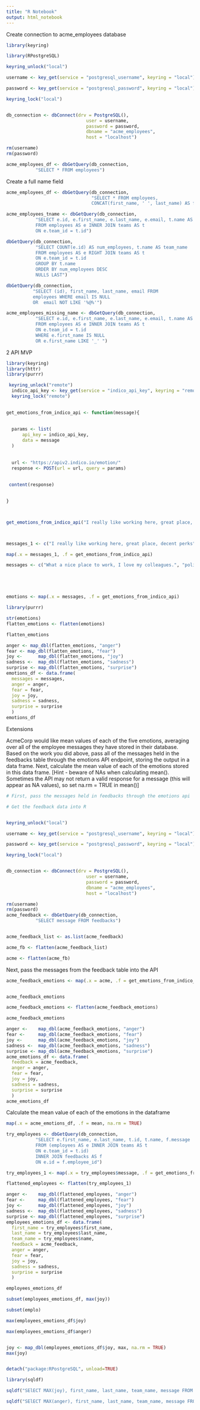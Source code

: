 ```yaml
---
title: "R Notebook"
output: html_notebook
---
```



Create connection to acme_employees database 
```r
library(keyring)

library(RPostgreSQL)

keyring_unlock("local")

username <- key_get(service = "postgresql_username", keyring = "local")

password <- key_get(service = "postgresql_password", keyring = "local")

keyring_lock("local")


db_connection <- dbConnect(drv = PostgreSQL(), 
                              user = username,
                              password = password, 
                              dbname = "acme_employees", 
                              host = "localhost")

rm(username)
rm(password)
```


```r


acme_employees_df <- dbGetQuery(db_connection, 
           "SELECT * FROM employees")
```


Create a full name field 

```r
acme_employees_df <- dbGetQuery(db_connection,
                                "SELECT * FROM employees,
                                CONCAT(first_name, ' ', last_name) AS full_name")
```



```r
acme_employees_tname <- dbGetQuery(db_connection,
           "SELECT e.id, e.first_name, e.last_name, e.email, t.name AS team_name
           FROM employees AS e INNER JOIN teams AS t
           ON e.team_id = t.id")
```



```r
dbGetQuery(db_connection,
           "SELECT COUNT(e.id) AS num_employees, t.name AS team_name
           FROM employees AS e RIGHT JOIN teams AS t
           ON e.team_id = t.id
           GROUP BY t.name
           ORDER BY num_employees DESC
           NULLS LAST")
```


```r

dbGetQuery(db_connection,
          "SELECT (id), first_name, last_name, email FROM 
          employees WHERE email IS NULL
          OR  email NOT LIKE '%@%'")
```

```r
acme_employees_missing_name <- dbGetQuery(db_connection,
           "SELECT e.id, e.first_name, e.last_name, e.email, t.name AS team_name
           FROM employees AS e INNER JOIN teams AS t
           ON e.team_id = t.id
           WHERE e.first_name IS NULL
           OR e.first_name LIKE '_' ")
```




2 API MVP 

```r
library(keyring)
library(httr)
library(purrr)

```

```r

 
 keyring_unlock("remote")
  indico_api_key <- key_get(service = "indico_api_key", keyring = "remote")
  keyring_lock("remote")
  

get_emotions_from_indico_api <- function(message){
  
 
  params <- list(
      api_key = indico_api_key,
      data = message
  )
  
 
  url <- "https://apiv2.indico.io/emotion/"
  response <- POST(url = url, query = params)
  
  
 content(response)
  

}




```



```r


get_emotions_from_indico_api("I really like working here, great place, decent perks")




```

```r


messages_1 <- c("I really like working here, great place, decent perks", "Hmm, not so sure I'll stay: long working hours and low pay, bad morale")

map(.x = messages_1, .f = get_emotions_from_indico_api)

```



```r
messages <- c("What a nice place to work, I love my colleagues.", "politics and cliques, it's really difficult to fit in here, we need more teambuilding exercises", "My boss is lovely, she is genuinely interested in my development, and takes time each day for a chat", "I really want to quit as soon as possible, I feel stuck")





emotions <- map(.x = messages, .f = get_emotions_from_indico_api)
```

```r
library(purrr)

str(emotions)
flatten_emotions <- flatten(emotions)

flatten_emotions
```

```r
anger <- map_dbl(flatten_emotions, "anger")
fear <- map_dbl(flatten_emotions, "fear")
joy <-      map_dbl(flatten_emotions, "joy")
sadness <-  map_dbl(flatten_emotions, "sadness")
surprise <- map_dbl(flatten_emotions, "surprise")
emotions_df <- data.frame(
  messages = messages,
  anger = anger,
  fear = fear,
  joy = joy,
  sadness = sadness,
  surprise = surprise
  )
emotions_df
```




Extensions 

AcmeCorp would like mean values of each of the five emotions, averaging over all of the employee messages they have stored in their database. Based on the work you did above, pass all of the messages held in the feedbacks table through the emotions API endpoint, storing the output in a data frame. Next, calculate the mean value of each of the emotions stored in this data frame. [Hint - beware of NAs when calculating mean(). Sometimes the API may not return a valid response for a message (this will appear as NA values), so set na.rm = TRUE in mean()]
```r
# First, pass the messages held in feedbacks through the emotions api 

# Get the feedback data into R 


keyring_unlock("local")

username <- key_get(service = "postgresql_username", keyring = "local")

password <- key_get(service = "postgresql_password", keyring = "local")

keyring_lock("local")


db_connection <- dbConnect(drv = PostgreSQL(), 
                              user = username,
                              password = password, 
                              dbname = "acme_employees", 
                              host = "localhost")

rm(username)
rm(password)
acme_feedback <- dbGetQuery(db_connection, 
           "SELECT message FROM feedbacks")


acme_feedback_list <- as.list(acme_feedback)

acme_fb <- flatten(acme_feedback_list)

acme <- flatten(acme_fb)

```

Next, pass the messages from the feedback table into the API 
```r

acme_feedback_emotions <- map(.x = acme, .f = get_emotions_from_indico_api)


acme_feedback_emotions

acme_feedback_emotions <- flatten(acme_feedback_emotions)

acme_feedback_emotions

anger <-    map_dbl(acme_feedback_emotions, "anger")
fear <-     map_dbl(acme_feedback_emotions, "fear")
joy <-      map_dbl(acme_feedback_emotions, "joy")
sadness <-  map_dbl(acme_feedback_emotions, "sadness")
surprise <- map_dbl(acme_feedback_emotions, "surprise")
acme_emotions_df <- data.frame(
  feedback = acme_feedback,
  anger = anger,
  fear = fear,
  joy = joy,
  sadness = sadness,
  surprise = surprise
  )
acme_emotions_df
```


Calculate the mean value of each of the emotions in the dataframe
```r

map(.x = acme_emotions_df, .f = mean, na.rm = TRUE)


```




```r

try_employees <- dbGetQuery(db_connection,
           "SELECT e.first_name, e.last_name, t.id, t.name, f.message
           FROM (employees AS e INNER JOIN teams AS t 
           ON e.team_id = t.id)
           INNER JOIN feedbacks AS f
           ON e.id = f.employee_id")

try_employees_1 <- map(.x = try_employees$message, .f = get_emotions_from_indico_api)

```


```r

flattened_employees <- flatten(try_employees_1)

anger <-    map_dbl(flattened_employees, "anger")
fear <-     map_dbl(flattened_employees, "fear")
joy <-      map_dbl(flattened_employees, "joy")
sadness <-  map_dbl(flattened_employees, "sadness")
surprise <- map_dbl(flattened_employees, "surprise")
employees_emotions_df <- data.frame(
  first_name = try_employees$first_name, 
  last_name = try_employees$last_name, 
  team_name = try_employees$name,
  feedback = acme_feedback,
  anger = anger,
  fear = fear,
  joy = joy,
  sadness = sadness,
  surprise = surprise
  )

employees_emotions_df
```


```r
subset(employees_emotions_df, max(joy))

subset(emplo)

```

```r

max(employees_emotions_df$joy)

max(employees_emotions_df$anger)


joy <- map_dbl(employees_emotions_df$joy, max, na.rm = TRUE)
max(joy)


detach("package:RPostgreSQL", unload=TRUE)
```

```r
library(sqldf)

sqldf("SElECT MAX(joy), first_name, last_name, team_name, message FROM employees_emotions_df ")
```

```r
sqldf("SElECT MAX(anger), first_name, last_name, team_name, message FROM employees_emotions_df ")
```

